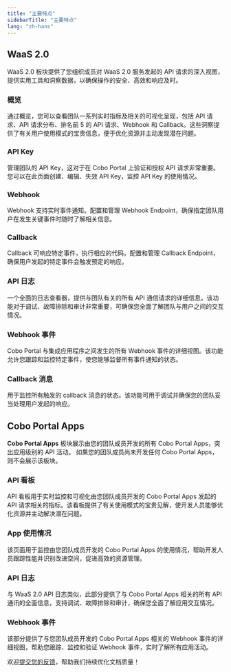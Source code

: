```yaml
---
title: "主要特点"
sidebarTitle: "主要特点"
lang: "zh-hans"
---
```


## WaaS 2.0
WaaS 2.0 板块提供了您组织成员对 WaaS 2.0 服务发起的 API 请求的深入视图，提供实用工具和洞察数据，以确保操作的安全、高效和响应及时。

### 概览
通过概览，您可以查看团队一系列实时指标及相关的可视化呈现，包括 API 请求、API 请求分布、排名前 5 的 API 请求、Webhook 和 Callback。这些洞察提供了有关用户使用模式的宝贵信息，便于优化资源并主动发现潜在问题。

### API Key
管理团队的 API Key，这对于在 Cobo Portal 上验证和授权 API 请求非常重要。您可以在此页面创建、编辑、失效 API Key，监控 API Key 的使用情况。

### Webhook
Webhook 支持实时事件通知。配置和管理 Webhook Endpoint，确保指定团队用户在发生关键事件时随时了解相关信息。

### Callback
Callback 可响应特定事件，执行相应的代码。配置和管理 Callback Endpoint，确保用户发起的特定事件会触发预定的响应。

### API 日志
一个全面的日志查看器，提供与团队有关的所有 API 通信请求的详细信息。该功能对于调试、故障排除和审计非常重要，可确保您全面了解团队与用户之间的交互情况。

### Webhook 事件
Cobo Portal 与集成应用程序之间发生的所有 Webhook 事件的详细视图。该功能允许您跟踪和监控特定事件，使您能够监督所有事件通知的状态。

### Callback 消息
用于监控所有触发的 callback 消息的状态。该功能可用于调试并确保您的团队妥当处理用户发起的响应。

## Cobo Portal Apps
**Cobo Portal Apps** 板块展示由您的团队成员开发的所有 Cobo Portal Apps，突出应用级别的 API 活动。
<Info>如果您的团队成员尚未开发任何 Cobo Portal Apps，则不会展示该板块。</Info>

### API 看板
API 看板用于实时监控和可视化由您团队成员开发的 Cobo Portal Apps 发起的 API 请求相关的指标。该看板提供了有关使用模式的宝贵见解，使开发人员能够优化资源并主动解决潜在问题。

### App 使用情况
该页面用于监控由您团队成员开发的 Cobo Portal Apps 的使用情况，帮助开发人员跟踪性能并识别改进空间，促进高效的资源管理。

### API 日志
与 WaaS 2.0 API 日志类似，此部分提供了与 Cobo Portal Apps 相关的所有 API 通讯的全面信息，支持调试、故障排除和审计，确保您全面了解应用交互情况。

### Webhook 事件
该部分提供了与您团队成员开发的 Cobo Portal Apps 相关的 Webhook 事件的详细视图，帮助您跟踪、监控和验证 Webhook 事件，实时了解所有应用活动。

<Tip>欢迎[提交您的反馈](https://forms.zohopublic.com/cobo/form/DocumentFeedbackForm/formperma/QvLOhxJv1_JMsJ-1dleZ8Itb_7rzN-LtgvsDdxosoVI?referrername=manuals)，帮助我们持续优化文档质量！</Tip>